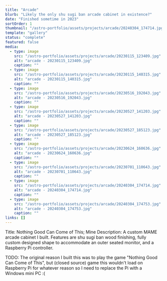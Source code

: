 ```yaml
---
title: "Arcade"
blurb: "Likely the only shu sugi ban arcade cabinet in existence?"
date: "Finished sometime in 2023"
sortOrder: 1
thumbnail: "/astro-portfolio/assets/projects/arcade/20240304_174714.jpg"
template: "gallery"
status: "complete"
featured: false
media: 
  - type: image
    src: "/astro-portfolio/assets/projects/arcade/20230115_123409.jpg"
    alt: "arcade - 20230115_123409.jpg"
    caption: ""
  - type: image
    src: "/astro-portfolio/assets/projects/arcade/20230115_140315.jpg"
    alt: "arcade - 20230115_140315.jpg"
    caption: ""
  - type: image
    src: "/astro-portfolio/assets/projects/arcade/20230516_192043.jpg"
    alt: "arcade - 20230516_192043.jpg"
    caption: ""
  - type: image
    src: "/astro-portfolio/assets/projects/arcade/20230527_141203.jpg"
    alt: "arcade - 20230527_141203.jpg"
    caption: ""
  - type: image
    src: "/astro-portfolio/assets/projects/arcade/20230527_185123.jpg"
    alt: "arcade - 20230527_185123.jpg"
    caption: ""
  - type: image
    src: "/astro-portfolio/assets/projects/arcade/20230624_160636.jpg"
    alt: "arcade - 20230624_160636.jpg"
    caption: ""
  - type: image
    src: "/astro-portfolio/assets/projects/arcade/20230701_110643.jpg"
    alt: "arcade - 20230701_110643.jpg"
    caption: ""
  - type: image
    src: "/astro-portfolio/assets/projects/arcade/20240304_174714.jpg"
    alt: "arcade - 20240304_174714.jpg"
    caption: ""
  - type: image
    src: "/astro-portfolio/assets/projects/arcade/20240304_174753.jpg"
    alt: "arcade - 20240304_174753.jpg"
    caption: ""
links: []
---
```


Title: Nothing Good Can Come of This; Mine
Description: A custom MAME arcade cabinet I built. Features are shu sugi ban wood finishing, fully custom designed shape to accommodate an outer seated monitor, and a Raspberry Pi controller.

TODO: The original reason I built this was to play the game "Nothing Good Can Come of This", but (closed source) game this wouldn't load on Raspberry Pi for whatever reason so I need to replace the Pi with a Windows mini PC :(
